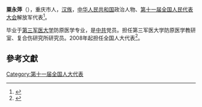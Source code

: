 '''粟永萍'''（{{bd|1954年||}}），重庆市人，[[汉族|汉族]]，[[中华人民共和国|中华人民共和国]]政治人物、[[第十一届全国人民代表大会|第十一届全国人民代表大会]]解放军代表<ref>{{cite web|author=新华网|title=第十一届全国人大代表|url=http://news.xinhuanet.com/ziliao/2008-03/03/content_7708230.htm?node=36628|publisher=新华网|accessdate=2014-01-07}}</ref>。

毕业于[[第三军医大学|第三军医大学]]防原医学专业，是[[中共|中共]]党员。担任第三军医大学防原医学教研室、复合伤研究所研究员。2008年起担任全国人大代表<ref>{{cite news|title=全国人大代表信息-粟永萍|url= http://210.82.31.1:8084/delegate/viewDelegate.action?dbid=112961|accessdate=2013-04-05|newspaper=全国人大网|archive-url=https://web.archive.org/web/20140527232426/http://www.npc.gov.cn/delegate/viewDelegate.action?dbid=112961|archive-date=2014-05-27|dead-url=yes}}</ref>。

==參考文獻==
{{reflist}}
[[Category:第十一届全国人大代表|Category:第十一届全国人大代表]]